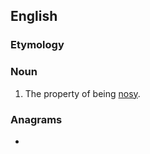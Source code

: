 ==English==

===Etymology===
{{suffix|en|nosy|ness}}

===Noun===
{{en-noun|-|+}}

# The property of being [[nosy]].

===Anagrams===
* {{anagrams|en|a=einnosss|sensions|sissonne}}